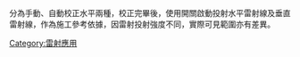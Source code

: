 {{多個問題|
{{dead end|time=2017-03-08T02:36:33+00:00}}
{{expand|time=2017-02-05T08:28:30+00:00}}
{{unreferenced|time=2017-02-05T08:28:30+00:00}}
}}
分為手動、自動校正水平兩種，校正完畢後，使用開關啟動投射水平雷射線及垂直雷射線，作為施工參考依據，因雷射投射強度不同，實際可見範圍亦有差異。

[[Category:雷射應用|Category:雷射應用]]